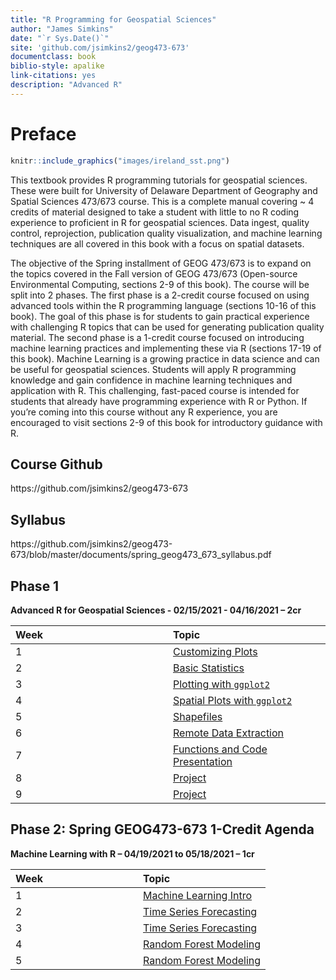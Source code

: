 ```yaml
--- 
title: "R Programming for Geospatial Sciences"
author: "James Simkins"
date: "`r Sys.Date()`"
site: 'github.com/jsimkins2/geog473-673'
documentclass: book
biblio-style: apalike
link-citations: yes
description: "Advanced R"
---
```


# Preface

```r
knitr::include_graphics("images/ireland_sst.png")
```

This textbook provides R programming tutorials for geospatial sciences. These were built for University of Delaware Department of Geography and Spatial Sciences 473/673 course. This is a complete manual covering ~ 4 credits of material designed to take a student with little to no R coding experience to proficient in R for geospatial sciences. Data ingest, quality control, reprojection, publication quality visualization, and machine learning techniques are all covered in this book with a focus on spatial datasets. 

The objective of the Spring installment of GEOG 473/673 is to expand on the topics covered in the Fall version of GEOG 473/673 (Open-source Environmental Computing, sections 2-9 of this book). The course will be split into 2 phases. The first phase is a 2-credit course focused on using advanced tools within the R programming language (sections 10-16 of this book). The goal of this phase is for students to gain practical experience with challenging R topics that can be used for generating publication quality material. The second phase is a 1-credit course focused on introducing machine learning practices and implementing these via R (sections 17-19 of this book). Machine Learning is a growing practice in data science and can be useful for geospatial sciences. Students will apply R programming knowledge and gain confidence in machine learning techniques and application with R. This challenging, fast-paced course is intended for students that already have programming experience with R or Python. If you're coming into this course without any R experience, you are encouraged to visit sections 2-9 of this book for introductory guidance with R. 


## Course Github

https://github.com/jsimkins2/geog473-673

## Syllabus

https://github.com/jsimkins2/geog473-673/blob/master/documents/spring_geog473_673_syllabus.pdf

## Phase 1
**Advanced R for Geospatial Sciences - 02/15/2021 - 04/16/2021 – 2cr**

| Week | Topic |
|:----------|:----------|
|1 | [Customizing Plots](https://jsimkins2.github.io/geog473-673/plot-customization.html)|
|2 | [Basic Statistics](https://jsimkins2.github.io/geog473-673/basic-statistics.html)| 
|3 | [Plotting with `ggplot2`](https://jsimkins2.github.io/geog473-673/plotting-with-ggplot2.html)| 
|4 | [Spatial Plots with `ggplot2`](https://jsimkins2.github.io/geog473-673/spatial-plots-with-ggplot2.html)| |
|5 | [Shapefiles](https://jsimkins2.github.io/geog473-673/shapefiles.html)|
|6 | [Remote Data Extraction](https://jsimkins2.github.io/geog473-673/remote-data-extraction.html) |
|7 | [Functions and Code Presentation](https://jsimkins2.github.io/geog473-673/functions-and-code-presentation.html) |
|8 | [Project](https://github.com/jsimkins2/geog473-673/blob/master/documents/AdvancedR_finalproject.pdf)| 
|9 | [Project](https://github.com/jsimkins2/geog473-673/blob/master/documents/AdvancedR_finalproject.pdf)|

## Phase 2: Spring GEOG473-673 1-Credit Agenda
**Machine Learning with R – 04/19/2021 to 05/18/2021 – 1cr**

| Week | Topic |
|:----------|:----------|
|1 | [Machine Learning Intro](https://jsimkins2.github.io/geog473-673/machine-learning-with-r.html)|
|2 | [Time Series Forecasting](https://jsimkins2.github.io/geog473-673/time-series-forecasting.html)|
|3 | [Time Series Forecasting](https://jsimkins2.github.io/geog473-673/time-series-forecasting.html)|
|4 | [Random Forest Modeling](https://jsimkins2.github.io/geog473-673/random-forest-modeling.html)|
|5 | [Random Forest Modeling](https://jsimkins2.github.io/geog473-673/random-forest-modeling.html)|

